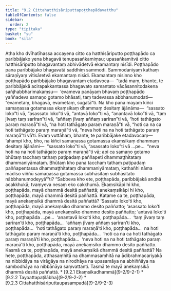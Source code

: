 ```yaml
---
title: "9.2 Cittahatthisāriputtapoṭṭhapādavatthu"
tableOfContents: false
sidebar:
  order: 2
type: "tipitaka"
basket: "su"
book: "sila"
---
```



<DynamicBreadcrumb />

<Division number="422" book="sila" bookNo="6" page="175">

<Paragraph number="720" book="sila">
Atha kho dvīhatīhassa accayena citto ca hatthisāriputto poṭṭhapādo ca paribbājako yena bhagavā tenupasaṅkamiṃsu; upasaṅkamitvā citto hatthisāriputto bhagavantaṃ abhivādetvā ekamantaṃ nisīdi. Poṭṭhapādo pana paribbājako bhagavatā saddhiṃ sammodi. Sammodanīyaṃ kathaṃ sāraṇīyaṃ vītisāretvā ekamantaṃ nisīdi. Ekamantaṃ nisinno kho poṭṭhapādo paribbājako bhagavantaṃ etadavoca—  “tadā maṃ, bhante, te paribbājakā acirapakkantassa bhagavato samantato vācāsannitodakena sañjhabbharimakaṃsu—  ‘evameva panāyaṃ bhavaṃ poṭṭhapādo yaññadeva samaṇo gotamo bhāsati, taṃ tadevassa abbhanumodati—  “evametaṃ, bhagavā, evametaṃ, sugatā”ti. Na kho pana mayaṃ kiñci samaṇassa gotamassa ekaṃsikaṃ dhammaṃ desitaṃ ājānāma—  “sassato loko”ti vā, “asassato loko”ti vā, “antavā loko”ti vā, “anantavā loko”ti vā, “taṃ jīvaṃ taṃ sarīran”ti vā, “aññaṃ jīvaṃ aññaṃ sarīran”ti vā, “hoti tathāgato paraṃ maraṇā”ti vā, “na hoti tathāgato paraṃ maraṇā”ti vā, “hoti ca na ca hoti tathāgato paraṃ maraṇā”ti vā, “neva hoti na na hoti tathāgato paraṃ maraṇā”ti vā’ti. Evaṃ vuttāhaṃ, bhante, te paribbājake etadavocaṃ—  ‘ahampi kho, bho, na kiñci samaṇassa gotamassa ekaṃsikaṃ dhammaṃ desitaṃ ājānāmi—  “sassato loko”ti vā, “asassato loko”ti vā …pe…  “neva hoti na na hoti tathāgato paraṃ maraṇā”ti vā; api ca samaṇo gotamo bhūtaṃ tacchaṃ tathaṃ paṭipadaṃ paññapeti dhammaṭṭhitataṃ dhammaniyāmataṃ. Bhūtaṃ kho pana tacchaṃ tathaṃ paṭipadaṃ paññapentassa dhammaṭṭhitataṃ dhammaniyāmataṃ, kathañhi nāma mādiso viññū samaṇassa gotamassa subhāsitaṃ subhāsitato nābbhanumodeyyā’”ti?


</Paragraph>

</Division>
<Division number="423" book="sila" bookNo="6" page="176">

<Paragraph number="721" book="sila">
“Sabbeva kho ete, poṭṭhapāda, paribbājakā andhā acakkhukā; tvaṃyeva nesaṃ eko cakkhumā. Ekaṃsikāpi hi kho, poṭṭhapāda, mayā dhammā desitā paññattā; anekaṃsikāpi hi kho, poṭṭhapāda, mayā dhammā desitā paññattā.


</Paragraph>

<Paragraph number="722" book="sila">
Katame ca te, poṭṭhapāda, mayā anekaṃsikā dhammā desitā paññattā? ‘Sassato loko’ti kho, poṭṭhapāda, mayā anekaṃsiko dhammo desito paññatto; ‘asassato loko’ti kho, poṭṭhapāda, mayā anekaṃsiko dhammo desito paññatto; ‘antavā loko’ti kho, poṭṭhapāda …pe…  ‘anantavā loko’ti kho, poṭṭhapāda…  ‘taṃ jīvaṃ taṃ sarīran’ti kho, poṭṭhapāda…  ‘aññaṃ jīvaṃ aññaṃ sarīran’ti kho, poṭṭhapāda…  ‘hoti tathāgato paraṃ maraṇā’ti kho, poṭṭhapāda…  na hoti tathāgato paraṃ maraṇā’ti kho, poṭṭhapāda…  ‘hoti ca na ca hoti tathāgato paraṃ maraṇā’ti kho, poṭṭhapāda…  ‘neva hoti na na hoti tathāgato paraṃ maraṇā’ti kho, poṭṭhapāda, mayā anekaṃsiko dhammo desito paññatto.


</Paragraph>

<Paragraph number="723" book="sila">
Kasmā ca te, poṭṭhapāda, mayā anekaṃsikā dhammā desitā paññattā? Na hete, poṭṭhapāda, atthasaṃhitā na dhammasaṃhitā na ādibrahmacariyakā na nibbidāya na virāgāya na nirodhāya na upasamāya na abhiññāya na sambodhāya na nibbānāya saṃvattanti. Tasmā te mayā anekaṃsikā dhammā desitā paññattā.

</Paragraph>
</Division>

<TableOfContents book="sila" section="9.2">
* [9.2.1 Ekaṃsikadhammā](9-2/9-2-1)
* [9.2.2 Tayoattapaṭilābha](9-2/9-2-2)
* [9.2.3 Cittahatthisāriputtaupasampadā](9-2/9-2-3)
</TableOfContents>
